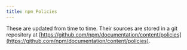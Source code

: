 ```yaml
---
title: npm Policies
---
```


These are updated from time to time.  Their sources are stored in a git
repository at [https://github.com/npm/documentation/content/policies](https://github.com/npm/documentation/content/policies).

<Index />